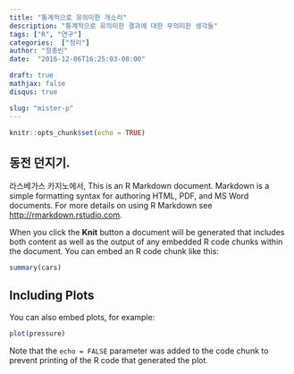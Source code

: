 ```yaml
---
title: "통계적으로 유의미한 개소리"
description: "통계적으로 유의미한 결과에 대한 무의미한 생각들"
tags: ["R", "연구"]
categories:  ["정리"]
author: "정종빈"
date:  "2016-12-06T16:25:03-08:00"

draft: true
mathjax: false
disqus: true

slug: "mister-p"
---
```


```r
knitr::opts_chunk$set(echo = TRUE)
```

## 동전 던지기.

라스베가스 카지노에서, 
This is an R Markdown document. Markdown is a simple formatting syntax for authoring HTML, PDF, and MS Word documents. For more details on using R Markdown see <http://rmarkdown.rstudio.com>.

When you click the **Knit** button a document will be generated that includes both content as well as the output of any embedded R code chunks within the document. You can embed an R code chunk like this:

```r
summary(cars)
```

## Including Plots

You can also embed plots, for example:

```r
plot(pressure)
```

Note that the `echo = FALSE` parameter was added to the code chunk to prevent printing of the R code that generated the plot.
